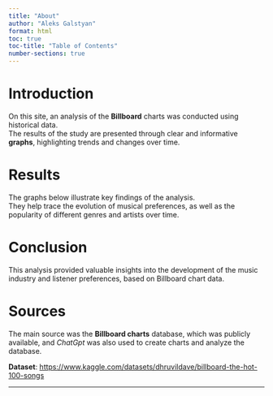 ```yaml
---
title: "About"
author: "Aleks Galstyan"
format: html
toc: true
toc-title: "Table of Contents"
number-sections: true
---
```


# Introduction

On this site, an analysis of the **Billboard** charts was conducted using historical data.  
The results of the study are presented through clear and informative **graphs**, highlighting trends and changes over time.


# Results

The graphs below illustrate key findings of the analysis.  
They help trace the evolution of musical preferences, as well as the popularity of different genres and artists over time.

# Conclusion

This analysis provided valuable insights into the development of the music industry and listener preferences, based on Billboard chart data.

# Sources

The main source was the **Billboard charts** database, which was publicly available, and *ChatGpt* was also used to create charts and analyze the database.

**Dataset**: [https://www.kaggle.com/datasets/dhruvildave/billboard-the-hot-100-songs](billboard-the-hot-100-songs)


---